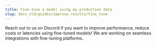 ```yaml
---
title: Fine-tune a model using my production data
slug: docs_old/guides/improve_results/fine_tune
---
```



Reach out to us on Discord if you want to improve performance, reduce costs or latencies using fine-tuned models! We are working on seamless integrations with fine-tuning platforms.